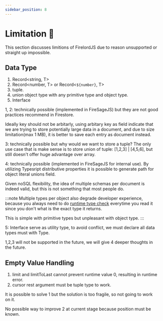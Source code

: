 ```yaml
---
sidebar_position: 8
---
```


# Limitation 🐧

This section discusses limitions of FirelordJS due to reason unsupported or straight up impossible.

## Data Type

1. Record<string, T>
2. Record<number, T> or Record<`${number}`, T>
3. tuple.
4. union object type with any primitive type and object type.
5. Interface

1, 2: technically possible (implemented in FireSageJS) but they are not good practices recommend in Firestore.

Ideally key should not be arbitarly, using arbitary key as field indicate that we are trying to store potentially large data in a document, and due to size limitation(max 1 MB), it is better to save each entry as document instead.

3: technically possible but why would we want to store a tuple? The only use case that is make sense is to store union of tuple: [1,2,3] | [4,5,6], but still doesn't offer huge advantage over array.

4: technically possible (implemented in FireSageJS for internal use). By utilizing Typesript distributive properties it is possible to generate path for object literal unions field.

Given noSQL flexibility, the idea of multiple schemas per document is indeed valid, but this is not something that most people do.

:::note
Multiple types per object also degrade developer experience, because you always need to do [runtime type check](https://www.typescriptlang.org/docs/handbook/2/everyday-types.html#working-with-union-types) everytime you read it since you don't what is the exact type it returns.

This is simple with primitive types but unpleasant with object type.
:::

5: Interface serve as utility type, to avoid conflict, we must declare all data types must with Type.

1,2,3 will not be supported in the future, we will give 4 deeper thoughts in the future.

## Empty Value Handling

1. limit and limitToLast cannot prevent runtime value 0, resulting in runtime error.
2. cursor rest argument must be tuple type to work.

It is possible to solve 1 but the solution is too fragile, so not going to work on it.

No possible way to improve 2 at current stage because position must be known.
